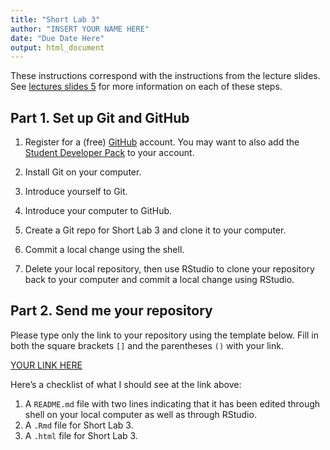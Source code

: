 ```yaml
---
title: "Short Lab 3"
author: "INSERT YOUR NAME HERE"
date: "Due Date Here"
output: html_document
---
```


These instructions correspond with the instructions from the lecture slides. See [lectures slides 5](https://aboskovic21.github.io/STAT302-SUMMER2022/files/slides/08_debuggit.html#1) for more information on each of these steps. 

## Part 1. Set up Git and GitHub

1. Register for a (free) [GitHub](https://github.com/) account. You may want to also add the [Student Developer Pack](https://education.github.com/pack) to your account. 

2. Install Git on your computer. 

3. Introduce yourself to Git. 

4. Introduce your computer to GitHub. 

5. Create a Git repo for Short Lab 3 and clone it to your computer. 

6. Commit a local change using the shell. 

7. Delete your local repository, then use RStudio to clone your repository back to your computer and commit a local change using RStudio. 

## Part 2. Send me your repository

Please type only the link to your repository using the template below. Fill in both the square brackets `[]` and the parentheses `()` with your link.

[YOUR LINK HERE](YOUR LINK HERE)

Here's a checklist of what I should see at the link above:

1. A `README.md` file with two lines indicating that it has been edited through shell on your local computer as well as through RStudio.
2. A `.Rmd` file for Short Lab 3.
3. A `.html` file for Short Lab 3.
